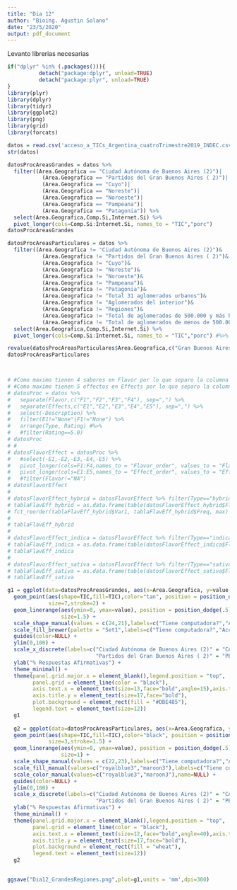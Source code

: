```yaml
---
title: "Dia 12"
author: "Bioing. Agustin Solano"
date: "23/5/2020"
output: pdf_document
---
```



Levanto librerias necesarias
```r
if("dplyr" %in% (.packages())){
          detach("package:dplyr", unload=TRUE) 
          detach("package:plyr", unload=TRUE) 
} 
library(plyr)
library(dplyr)
library(tidyr)
library(ggplot2)
library(png)
library(grid)
library(forcats)
```

```r
datos = read.csv('acceso_a_TICs_Argentina_cuatroTrimestre2019_INDEC.csv',na.strings = "")
str(datos)
```

```r
datosProcAreasGrandes = datos %>%
  filter((Area.Geografica == "Ciudad Autónoma de Buenos Aires (2)")|
           (Area.Geografica == "Partidos del Gran Buenos Aires ( 2)")|
           (Area.Geografica == "Cuyo")|
           (Area.Geografica == "Noreste")|
           (Area.Geografica == "Noroeste")|
           (Area.Geografica == "Pampeana")|
           (Area.Geografica == "Patagonia")) %>%
  select(Area.Geografica,Comp.Si,Internet.Si) %>%
  pivot_longer(cols=Comp.Si:Internet.Si, names_to = "TIC","porc")
datosProcAreasGrandes

datosProcAreasParticulares = datos %>%
  filter((Area.Geografica != "Ciudad Autónoma de Buenos Aires (2)")&
           (Area.Geografica != "Partidos del Gran Buenos Aires ( 2)")&
           (Area.Geografica != "Cuyo")&
           (Area.Geografica != "Noreste")&
           (Area.Geografica != "Noroeste")&
           (Area.Geografica != "Pampeana")&
           (Area.Geografica != "Patagonia")&
           (Area.Geografica != "Total 31 aglomerados urbanos")&
           (Area.Geografica != "Aglomerados del interior")&
           (Area.Geografica != "Regiones")&
           (Area.Geografica != "Total de aglomerados de 500.000 y más habitantes")&
           (Area.Geografica != "Total de aglomerados de menos de 500.000 habitantes")) %>%
  select(Area.Geografica,Comp.Si,Internet.Si) %>%
  pivot_longer(cols=Comp.Si:Internet.Si, names_to = "TIC","porc") #%>%

revalue(datosProcAreasParticulares$Area.Geografica,c("Gran Buenos Aires"="GBA","Gran Buenos Aires"="GBA"))
datosProcAreasParticulares



# #Como maximo tienen 4 sabores en Flavor por lo que separo la columna de sabores en 4 columnas
# #Como maximo tienen 5 effectos en Effects por lo que separo la columna de sabores en 5 columnas
# datosProc = datos %>%
#   separate(Flavor,c("F1","F2","F3","F4"), sep=",") %>%
#   separate(Effects,c("E1","E2","E3","E4","E5"), sep=",") %>%
#   select(-Description) %>%
#   filter(E1!="None"|F1!="None") %>%
#   arrange(Type, Rating) #%>%
#   #filter(Rating==5.0)
# datosProc
# # 
# datosFlavorEffect = datosProc %>%
#   #select(-E1,-E2,-E3,-E4,-E5) %>%
#   pivot_longer(cols=F1:F4,names_to = "Flavor_order", values_to = "Flavor") %>%
#   pivot_longer(cols=E1:E5,names_to = "Effect_order", values_to = "Effect") #%>%
#   #filter(Flavor!="NA")
# datosFlavorEffect
# 
# datosFlavorEffect_hybrid = datosFlavorEffect %>% filter(Type=="hybrid")
# tablaFlavEff_hybrid = as.data.frame(table(datosFlavorEffect_hybrid$Flavor,datosFlavorEffect_hybrid$Effect))
# fct_reorder(tablaFlavEff_hybrid$Var1, tablaFlavEff_hybrid$Freq, max)
# 
# tablaFlavEff_hybrid
# 
# datosFlavorEffect_indica = datosFlavorEffect %>% filter(Type=="indica")
# tablaFlavEff_indica = as.data.frame(table(datosFlavorEffect_indica$Flavor,datosFlavorEffect_indica$Effect))
# tablaFlavEff_indica
# 
# datosFlavorEffect_sativa = datosFlavorEffect %>% filter(Type=="sativa")
# tablaFlavEff_sativa = as.data.frame(table(datosFlavorEffect_sativa$Flavor,datosFlavorEffect_sativa$Effect))
# tablaFlavEff_sativa

```

```r
g1 = ggplot(data=datosProcAreasGrandes, aes(x=Area.Geografica, y=value,color=TIC)) +
  geom_point(aes(shape=TIC,fill=TIC),color="tan", position = position_dodge(.5),
             size=7,stroke=2) + 
  geom_linerange(aes(ymin=0, ymax=value), position = position_dodge(.5),show.legend = FALSE,
                 size=1.5) +
  scale_shape_manual(values = c(24,21),labels=c("Tiene computadora?","Accede a Internet?"),name=NULL) +
  scale_fill_brewer(palette = "Set1",labels=c("Tiene computadora?","Accede a Internet?"),name=NULL) +
  guides(color=NULL) +
  ylim(0,100) +
  scale_x_discrete(labels=c("Ciudad Autónoma de Buenos Aires (2)" = "CABA",
                            "Partidos del Gran Buenos Aires ( 2)" = "PBA"), name=NULL) +
  ylab("% Respuestas Afirmativas") +
  theme_minimal() +
  theme(panel.grid.major.x = element_blank(),legend.position = "top",
        panel.grid = element_line(color = "black"), 
        axis.text.x = element_text(size=13,face="bold",angle=15),axis.text.y = element_text(size=14),
        axis.title.y = element_text(size=17,face="bold"),
        plot.background = element_rect(fill = "#DBE485"),
        legend.text = element_text(size=12))
  g1
  
  g2 = ggplot(data=datosProcAreasParticulares, aes(x=Area.Geografica, y=value,color=TIC)) +
  geom_point(aes(shape=TIC,fill=TIC),color="black", position = position_dodge(.5),
             size=3,stroke=1.5) + 
  geom_linerange(aes(ymin=0, ymax=value), position = position_dodge(.5),show.legend = FALSE,
                 size=1) +
  scale_shape_manual(values = c(22,23),labels=c("Tiene computadora?","Accede a Internet?"),name=NULL) +
  scale_fill_manual(values=c("royalblue3","maroon3"),labels=c("Tiene computadora?","Accede a Internet?"),name=NULL) +
  scale_color_manual(values=c("royalblue3","maroon3"),name=NULL) +
  guides(color=NULL) +
  ylim(0,100) +
  scale_x_discrete(labels=c("Ciudad Autónoma de Buenos Aires (2)" = "CABA",
                            "Partidos del Gran Buenos Aires ( 2)" = "PBA"), name=NULL) +
  ylab("% Respuestas Afirmativas") +
  theme_minimal() +
  theme(panel.grid.major.x = element_blank(),legend.position = "top",
        panel.grid = element_line(color = "black"), 
        axis.text.x = element_text(size=12,face="bold",angle=40),axis.text.y = element_text(size=14),
        axis.title.y = element_text(size=17,face="bold"),
        plot.background = element_rect(fill = "wheat"),
        legend.text = element_text(size=12))
  g2
  
```

```r
ggsave("Dia12_GrandesRegiones.png",plot=g1,units = 'mm',dpi=300)
```



